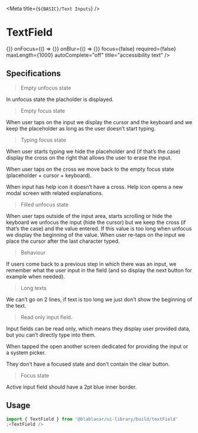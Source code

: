 

<Meta title={`${BASIC}/Text Inputs`} />

# **TextField**

<Canvas>
  <Story name="Inputs (Text Field)">
    <TextField
      type={inputTypes.TEXT}
      id="id"
      name="inputName"
      inputMode={inputModes.TEXT}
      pattern="pattern"
      placeholder="Placeholder"
      labelledBy="aria label"
      disabled={false}
      readOnly={false}
      label=""
      error=""
      onChange={() => {}}
      onFocus={() => {}}
      onBlur={() => {}}
      focus={false}
      required={false}
      maxLength={1000}
      autoComplete="off"
      title="accessibility text"
    />
  </Story>
</Canvas>

## Specifications

> Empty unfocus state

In unfocus state the placholder is displayed.

> Empty focus state

When user taps on the input we display the cursor and the keyboard and we keep the placeholder as long as the user doesn’t start typing.

> Typing focus state

When user starts typing we hide the placeholder and (if that’s the case) display the cross on the right that allows the user to erase the input.

When user taps on the cross we move back to the empty focus state (placeholder + cursor + keyboard).

When input has help icon it doesn’t have a cross. Help icon opens a new modal screen with related explanations.

> Filled unfocus state

When user taps outside of the input area, starts scrolling or hide the keyboard we unfocus the input (hide the cursor) but we keep the cross (if that’s the case) and the value entered. If this value is too long when unfocus we display the beginning of the value.
When user re-taps on the input we place the cursor after the last character typed.

> Behaviour

If users come back to a previous step in which there was an input, we remember what the user input in the field (and so display the next button for example when needed).

> Long texts

We can’t go on 2 lines, if text is too long we just don’t show the beginning of the text.

> Read only input field.

Input fields can be read only, which means they display user provided data, but you can’t directly type into them.

When tapped the open another screen dedicated for providing the input or
a system picker.

They don’t have a focused state and don’t contain the clear button.

> Focus state

Active input field should have a 2pt blue inner border.

## Usage

```jsx
import { TextField } from '@blablacar/ui-library/build/textField'
;<TextField />
```

<ArgsTable of={TextField} />
